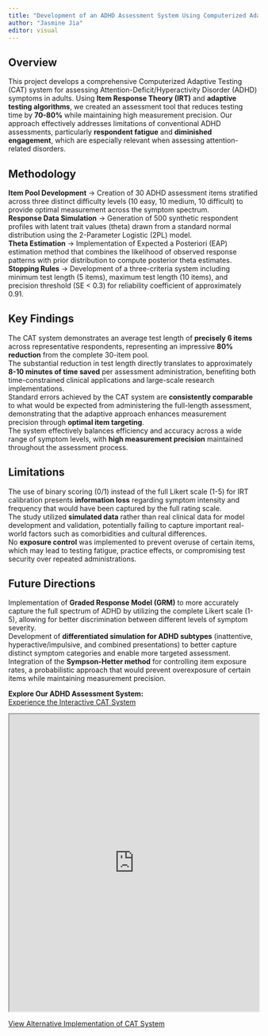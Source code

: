 ```yaml
---
title: "Development of an ADHD Assessment System Using Computerized Adaptive Testing"
author: "Jasmine Jia"
editor: visual
---
```


## Overview
This project develops a comprehensive Computerized Adaptive Testing (CAT) system for assessing Attention-Deficit/Hyperactivity Disorder (ADHD) symptoms in adults. Using **Item Response Theory (IRT)** and **adaptive testing algorithms**, we created an assessment tool that reduces testing time by **70-80%** while maintaining high measurement precision. Our approach effectively addresses limitations of conventional ADHD assessments, particularly **respondent fatigue** and **diminished engagement**, which are especially relevant when assessing attention-related disorders.

## Methodology
**Item Pool Development** → Creation of 30 ADHD assessment items stratified across three distinct difficulty levels (10 easy, 10 medium, 10 difficult) to provide optimal measurement across the symptom spectrum.\
**Response Data Simulation** → Generation of 500 synthetic respondent profiles with latent trait values (theta) drawn from a standard normal distribution using the 2-Parameter Logistic (2PL) model.\
**Theta Estimation** → Implementation of Expected a Posteriori (EAP) estimation method that combines the likelihood of observed response patterns with prior distribution to compute posterior theta estimates.\
**Stopping Rules** → Development of a three-criteria system including minimum test length (5 items), maximum test length (10 items), and precision threshold (SE < 0.3) for reliability coefficient of approximately 0.91.

## Key Findings
The CAT system demonstrates an average test length of **precisely 6 items** across representative respondents, representing an impressive **80% reduction** from the complete 30-item pool.\
The substantial reduction in test length directly translates to approximately **8-10 minutes of time saved** per assessment administration, benefiting both time-constrained clinical applications and large-scale research implementations.\
Standard errors achieved by the CAT system are **consistently comparable** to what would be expected from administering the full-length assessment, demonstrating that the adaptive approach enhances measurement precision through **optimal item targeting**.\
The system effectively balances efficiency and accuracy across a wide range of symptom levels, with **high measurement precision** maintained throughout the assessment process.

## Limitations
The use of binary scoring (0/1) instead of the full Likert scale (1-5) for IRT calibration presents **information loss** regarding symptom intensity and frequency that would have been captured by the full rating scale.\
The study utilized **simulated data** rather than real clinical data for model development and validation, potentially failing to capture important real-world factors such as comorbidities and cultural differences.\
No **exposure control** was implemented to prevent overuse of certain items, which may lead to testing fatigue, practice effects, or compromising test security over repeated administrations.

## Future Directions
Implementation of **Graded Response Model (GRM)** to more accurately capture the full spectrum of ADHD by utilizing the complete Likert scale (1-5), allowing for better discrimination between different levels of symptom severity.\
Development of **differentiated simulation for ADHD subtypes** (inattentive, hyperactive/impulsive, and combined presentations) to better capture distinct symptom categories and enable more targeted assessment.\
Integration of the **Sympson-Hetter method** for controlling item exposure rates, a probabilistic approach that would prevent overexposure of certain items while maintaining measurement precision.

**Explore Our ADHD Assessment System:**\
[Experience the Interactive CAT System](https://jasminejia434.shinyapps.io/File/)\
```{=html}
<iframe src="https://jasminejia434.shinyapps.io/File/" width="100%" height="600px"></iframe>
```
[View Alternative Implementation of CAT System](https://yuhanma.shinyapps.io/Computerized_Adaptive_Testing_ADHD/)